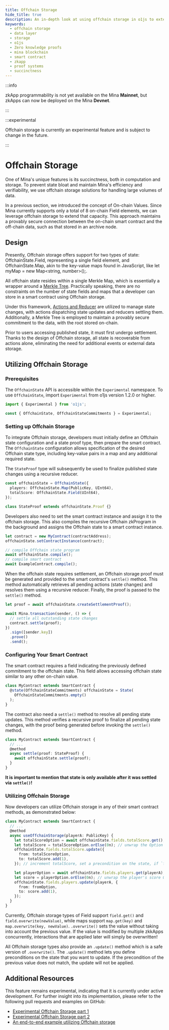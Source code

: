 ```yaml
---
title: Offchain Storage
hide_title: true
description: An in-depth look at using offchain storage in o1js to extend your zkApp's storage.
keywords:
  - offchain storage
  - data layer
  - storage
  - o1js
  - Zero knowledge proofs
  - mina blockchain
  - smart contract
  - zkapp
  - proof systems
  - succinctness
---
```


:::info

zkApp programmability is not yet available on the Mina **Mainnet**, but zkApps can now be deployed on the Mina **Devnet**.

:::

:::experimental

Offchain storage is currently an experimental feature and is subject to change in the future.

:::

# Offchain Storage

One of Mina's unique features is its succinctness, both in computation and storage. To prevent state bloat and maintain Mina's efficiency and verifiability, we use offchain storage solutions for handling large volumes of data.

In a previous section, we introduced the concept of On-chain Values. Since Mina currently supports only a total of 8 on-chain Field elements, we can leverage offchain storage to extend that capacity.
This approach maintains a provably secure connection between the on-chain smart contract and the off-chain data, such as that stored in an archive node.

## Design

Presently, Offchain storage offers support for two types of state: OffchainState.Field, representing a single field element, and OffchainState.Map, akin to the key-value maps found in JavaScript, like let myMap = new Map<string, number>();.

All offchain state resides within a single Merkle Map, which is essentially a wrapper around a [Merkle Tree](zkapps/o1js/merkle-tree.mdx). Practically speaking, there are no constraints on the number of state fields and maps that a developer can store in a smart contract using Offchain storage.

Under this framework, [Actions and Reducer](zkapps/o1js/actions-and-reducer.mdx) are utilized to manage state changes, with actions dispatching state updates and reducers settling them. Additionally, a Merkle Tree is employed to maintain a provably secure commitment to the data, with the root stored on-chain.

Prior to users accessing published state, it must first undergo settlement. Thanks to the design of Offchain storage, all state is recoverable from actions alone, eliminating the need for additional events or external data storage.

## Utilizing Offchain Storage

### Prerequisites

The `OffchainState` API is accessible within the `Experimental` namespace. To use `OffchainState`, import `Experimental` from o1js version 1.2.0 or higher.

```ts
import { Experimental } from 'o1js';

const { OffchainState, OffchainStateCommitments } = Experimental;
```

### Setting up Offchain Storage

To integrate Offchain storage, developers must initially define an Offchain state configuration and a state proof type, then prepare the smart contract. The `OffchainState` configuration allows specification of the desired Offchain state type, including key-value pairs in a map and any additional required state.

The `StateProof` type will subsequently be used to finalize published state changes using a recursive reducer.

```ts
const offchainState = OffchainState({
  players: OffchainState.Map(PublicKey, UInt64),
  totalScore: OffchainState.Field(UInt64),
});

class StateProof extends offchainState.Proof {}
```

Developers also need to set the smart contract instance and assign it to the offchain storage.
This also compiles the recursive Offchain zkProgram in the background and assigns the Offchain state to a smart contract instance.

```ts
let contract = new MyContract(contractAddress);
offchainState.setContractInstance(contract);

// compile Offchain state program
await offchainState.compile();
// compile smart contract
await ExampleContract.compile();
```

When the offchain state requires settlement, an Offchain storage proof must be generated and provided to the smart contract's `settle()` method. This method automatically retrieves all pending actions (state changes) and resolves them using a recursive reducer.
Finally, the proof is passed to the `settle()` method.

```ts
let proof = await offchainState.createSettlementProof();

await Mina.transaction(sender, () => {
  // settle all outstanding state changes
  contract.settle(proof);
})
  .sign([sender.key])
  .prove()
  .send();
```

### Configuring Your Smart Contract

The smart contract requires a field indicating the previously defined commitment to the offchain state. This field allows accessing offchain state similar to any other on-chain value.

```ts
class MyContract extends SmartContract {
  @state(OffchainStateCommitments) offchainState = State(
    OffchainStateCommitments.empty()
  );
}
```

The contract also need a `settle()` method to resolve all pending state updates. This method verifies a recursive proof to finalize all pending state changes, with the proof being generated before invoking the `settle()` method.

```ts
class MyContract extends SmartContract {
  // ...
  @method
  async settle(proof: StateProof) {
    await offchainState.settle(proof);
  }
}
```

**It is important to mention that state is only available after it was settled via `settle()`!**

### Utilizing Offchain Storage

Now developers can utilize Offchain storage in any of their smart contract methods, as demonstrated below:

```ts
class MyContract extends SmartContract {
  // ...
  @method
  async useOffchainStorage(playerA: PublicKey) {
    let totalScoreOption = await offchainState.fields.totalScore.get(); // retrieve totalScore
    let totalScore = totalScoreOption.orElse(0n); // unwrap the Option and return a default value if the entry if empty
    offchainState.fields.totalScore.update({
      from: totalScoreOption,
      to: totalScore.add(1),
    }); // increment totalScore, set a precondition on the state, if `from` is undefined apply the update unconditionally

    let playerOption = await offchainState.fields.players.get(playerA); // retrieve an entry from the map, returning an Option
    let score = playerOption.orElse(0n); // unwrap the player's score Option and return a default value if the entry is empty
    offchainState.fields.players.update(playerA, {
      from: fromOption,
      to: score.add(1),
    });
  }
}
```

Currently, Offchain storage types of Field support `field.get()` and `field.overwrite(newValue)`, while maps support `map.get(key)` and `map.overwrite(key, newValue)`.
`.overwrite()` sets the value without taking into account the previous value. If the value is modified by multiple zkkApps concurrently, interactions that are applied later will simply be overwritten!

All Offchain storage types also provide an `.update()` method which is a safe version of `.overwrite()`.
The `.update()` method lets you define preconditions on the state that you want to update. If the precondition of the previous value does not match, the update will not be applied.

## Additional Resources

This feature remains experimental, indicating that it is currently under active development. For further insight into its implementation, please refer to the following pull requests and examples on GitHub:

- [Experimental Offchain Storage part 1](https://github.com/o1-labs/o1js/pull/1630)
- [Experimental Offchain Storage part 2](https://github.com/o1-labs/o1js/pull/1652)
- [An end-to-end example utilizing Offchain storage](https://github.com/o1-labs/o1js/blob/main/src/lib/mina/actions/offchain-contract.unit-test.ts)
